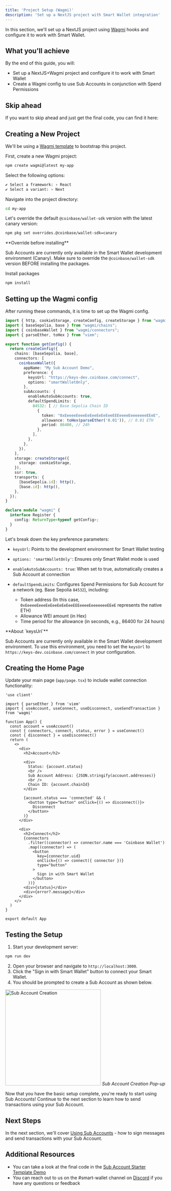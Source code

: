 ```yaml
---
title: 'Project Setup (Wagmi)'
description: 'Set up a NextJS project with Smart Wallet integration'
---
```



In this section, we'll set up a NextJS project using [Wagmi](https://wagmi.sh/) hooks and configure it to work with Smart Wallet.

## What you'll achieve

By the end of this guide, you will:

- Set up a NextJS+Wagmi project and configure it to work with Smart Wallet
- Create a Wagmi config to use Sub Accounts in conjunction with Spend Permissions

## Skip ahead

If you want to skip ahead and just get the final code, you can find it here:

<GithubRepoCard title="Sub Account Starter Template Demo" githubUrl="https://github.com/base/demos/tree/master/smart-wallet/sub-accounts-demo" />

## Creating a New Project

We'll be using a [Wagmi template](https://wagmi.sh/react/getting-started) to bootstrap this project.

First, create a new Wagmi project:

```bash Terminal
npm create wagmi@latest my-app
```

Select the following options:

```bash Terminal
✔ Select a framework: › React
✔ Select a variant: › Next
```

Navigate into the project directory:

```bash Terminal
cd my-app
```

Let's override the default `@coinbase/wallet-sdk` version with the latest canary version:

```bash Terminal
npm pkg set overrides.@coinbase/wallet-sdk=canary
```

<Warning>
**Override before installing**

Sub Accounts are currently only available in the Smart Wallet development environment (Canary).
Make sure to override the `@coinbase/wallet-sdk` version BEFORE installing the packages.
</Warning>

Install packages

```bash Terminal
npm install
```

## Setting up the Wagmi config

After running these commands, it is time to set up the Wagmi config.

```ts wagmi.ts
import { http, cookieStorage, createConfig, createStorage } from "wagmi";
import { baseSepolia, base } from "wagmi/chains";
import { coinbaseWallet } from "wagmi/connectors";
import { parseEther, toHex } from "viem";

export function getConfig() {
  return createConfig({
    chains: [baseSepolia, base],
    connectors: [
      coinbaseWallet({
        appName: "My Sub Account Demo",
        preference: {
          keysUrl: "https://keys-dev.coinbase.com/connect",
          options: "smartWalletOnly",
        },
        subAccounts: {
          enableAutoSubAccounts: true,
          defaultSpendLimits: {
            84532: [ // Base Sepolia Chain ID
              {
                token: "0xEeeeeEeeeEeEeeEeEeEeeEEEeeeeEeeeeeeeEEeE",
                allowance: toHex(parseEther('0.01')), // 0.01 ETH
                period: 86400, // 24h
              },
            ],
          },
        },
      }),
    ],
    storage: createStorage({
      storage: cookieStorage,
    }),
    ssr: true,
    transports: {
      [baseSepolia.id]: http(),
      [base.id]: http(),
    },
  });
}

declare module "wagmi" {
  interface Register {
    config: ReturnType<typeof getConfig>;
  }
}
```

Let's break down the key preference parameters:

- `keysUrl`: Points to the development environment for Smart Wallet testing
- `options: 'smartWalletOnly'`: Ensures only Smart Wallet mode is used
- `enableAutoSubAccounts: true`: When set to true, automatically creates a Sub Account at connection
- `defaultSpendLimits`: Configures Spend Permissions for Sub Account for a network (eg. Base Sepolia `84532`), including:

  - Token address (In this case, `0xEeeeeEeeeEeEeeEeEeEeeEEEeeeeEeeeeeeeEEeE` represents the native ETH)
  - Allowance WEI amount (in Hex)
  - Time period for the allowance (in seconds, e.g., 86400 for 24 hours)

<Warning>
**About `keysUrl`**

Sub Accounts are currently only available in the Smart Wallet development environment.
To use this environment, you need to set the `keysUrl` to `https://keys-dev.coinbase.com/connect` in your configuration.

</Warning>

## Creating the Home Page

Update your main page (`app/page.tsx`) to include wallet connection functionality:

```tsx app/page.tsx
'use client'

import { parseEther } from 'viem'
import { useAccount, useConnect, useDisconnect, useSendTransaction } from 'wagmi'

function App() {
  const account = useAccount()
  const { connectors, connect, status, error } = useConnect()
  const { disconnect } = useDisconnect()
  return (
    <>
      <div>
        <h2>Account</h2>

        <div>
          Status: {account.status}
          <br />
          Sub Account Address: {JSON.stringify(account.addresses)}
          <br />
          Chain ID: {account.chainId}
        </div>

        {account.status === 'connected' && (
          <button type="button" onClick={() => disconnect()}>
            Disconnect
          </button>
        )}
      </div>

      <div>
        <h2>Connect</h2>
        {connectors
          .filter((connector) => connector.name === 'Coinbase Wallet')
          .map((connector) => (
            <button
              key={connector.uid}
              onClick={() => connect({ connector })}
              type="button"
            >
              Sign in with Smart Wallet
            </button>
          ))}
        <div>{status}</div>
        <div>{error?.message}</div>
      </div>
    </>
  )
}

export default App

```

## Testing the Setup

1. Start your development server:

```bash Terminal
npm run dev
```

2. Open your browser and navigate to `http://localhost:3000`.
3. Click the "Sign in with Smart Wallet" button to connect your Smart Wallet.
4. You should be prompted to create a Sub Account as shown below.

<div style={{ display: 'flex', flexDirection: 'column', alignItems: 'center' }}>
  <img
    alt="Sub Account Creation"
    src="/images/smart-wallet/sub-account-popup.png"
    width="300"
    loading="lazy"
  />
  <em>Sub Account Creation Pop-up</em>
</div>

Now that you have the basic setup complete, you're ready to start using Sub Accounts! Continue to the next section to learn how to send transactions using your Sub Account.

## Next Steps

In the next section, we'll cover [Using Sub Accounts](/smart-wallet/guides/sub-accounts/using-sub-accounts) - how to sign messages and send transactions with your Sub Account.

## Additional Resources

- You can take a look at the final code in the [Sub Account Starter Template Demo](https://github.com/base/demos/tree/master/smart-wallet/sub-accounts-demo)
- You can reach out to us on the #smart-wallet channel on [Discord](https://discord.com/invite/buildonbase) if you have any questions or feedback
